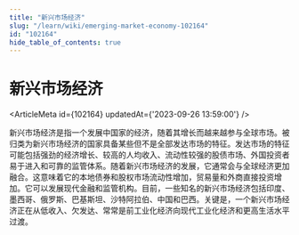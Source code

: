 ```yaml
---
title: "新兴市场经济"
slug: "/learn/wiki/emerging-market-economy-102164"
id: "102164"
hide_table_of_contents: true
---
```



# 新兴市场经济

<ArticleMeta id={102164} updatedAt={'2023-09-26 13:59:00'} />
<div className='border-solid border-b border-t-0 my-4 border-[var(--ifm-color-gray-300)]' />

新兴市场经济是指一个发展中国家的经济，随着其增长而越来越参与全球市场。被归类为新兴市场经济的国家具备某些但不是全部发达市场的特征。发达市场的特征可能包括强劲的经济增长、较高的人均收入、流动性较强的股债市场、外国投资者易于进入和可靠的监管体系。随着新兴市场经济的发展，它通常会与全球经济更加融合。这意味着它的本地债券和股权市场流动性增加，贸易量和外商直接投资增加。它可以发展现代金融和监管机构。目前，一些知名的新兴市场经济包括印度、墨西哥、俄罗斯、巴基斯坦、沙特阿拉伯、中国和巴西。关键是，一个新兴市场经济正在从低收入、欠发达、常常是前工业化经济向现代工业化经济和更高生活水平过渡。
